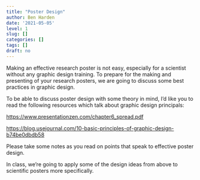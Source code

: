 ```yaml
---
title: "Poster Design"
author: Ben Harden
date: '2021-05-05'
level: 1
slug: []
categories: []
tags: []
draft: no
---
```


Making an effective research poster is not easy, especially for a scientist without any graphic design training. To prepare for the making and presenting of your research posters, we are going to discuss some best practices in graphic design.

To be able to discuss poster design with some theory in mind, I'd like you to read the following resources which talk about graphic design principals:

<https://www.presentationzen.com/chapter6_spread.pdf>

<https://blog.usejournal.com/10-basic-principles-of-graphic-design-b74be0dbdb58>

Please take some notes as you read on points that speak to effective poster design.

In class, we're going to apply some of the design ideas from above to scientific posters more specifically.